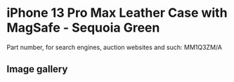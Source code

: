 
# iPhone 13 Pro Max Leather Case with MagSafe - Sequoia Green

Part number, for search engines, auction websites and such: MM1Q3ZM/A

## Image gallery

<div style={{ width: "768px" }}>
  <GalleryComponent
    images={[
      {
        original: "/everysource/MM1Q3.png",
        thumbnail: "/everypreview/MM1Q3.png",
      },
      {
        original: "/everysource/MM1Q3_AV1.png",
        thumbnail: "/everypreview/MM1Q3_AV1.png",
      },
      {
        original: "/everysource/MM1Q3_AV2.png",
        thumbnail: "/everypreview/MM1Q3_AV2.png",
      },
      {
        original: "/everysource/MM1Q3_AV3.png",
        thumbnail: "/everypreview/MM1Q3_AV3.png",
      },
      {
        original: "/everysource/MM1Q3_AV4.png",
        thumbnail: "/everypreview/MM1Q3_AV4.png",
      }
    ]}
  />
</div>